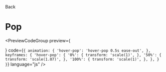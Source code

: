 
<Link className="flex flex-row items-center" href="/animations/hovers">
  <ChevronLeft size={17} />
  Back
</Link>

# Pop

<div className="mt-4"></div>

<PreviewCodeGroup
  preview={
    <div className="group flex w-full items-center justify-center">
      <HoverPopButton />
    </div>
  }
  code={`
{
  animation: {
    'hover-pop': 'hover-pop 0.5s ease-out',
  },
  keyframes: {
    'hover-pop': {
      '0%': {
        transform: 'scale(1)',
      },
      '50%': {
        transform: 'scale(1.07)',
      },
      '100%': {
        transform: 'scale(1)',
      },
    },
  }
}
`}
  language="js"
/>
